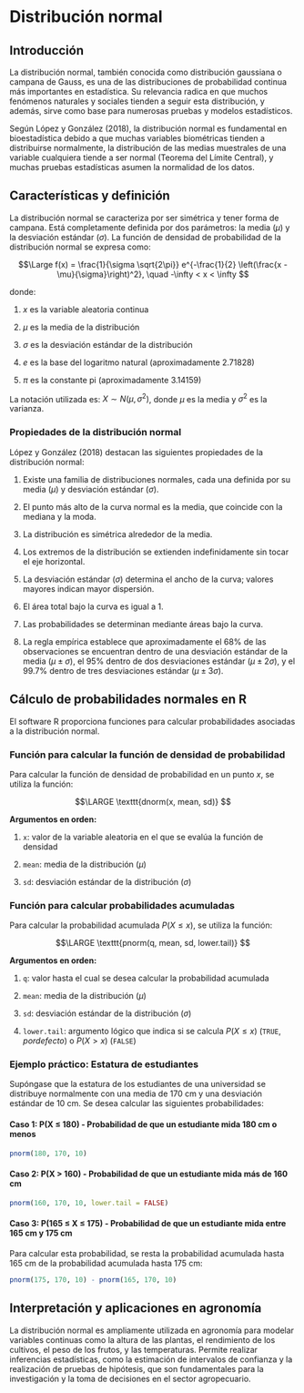 # Distribución normal

## Introducción

La distribución normal, también conocida como distribución gaussiana o campana de Gauss, es una de las distribuciones de probabilidad continua más importantes en estadística. Su relevancia radica en que muchos fenómenos naturales y sociales tienden a seguir esta distribución, y además, sirve como base para numerosas pruebas y modelos estadísticos.

Según López y González (2018), la distribución normal es fundamental en bioestadística debido a que muchas variables biométricas tienden a distribuirse normalmente, la distribución de las medias muestrales de una variable cualquiera tiende a ser normal (Teorema del Límite Central), y muchas pruebas estadísticas asumen la normalidad de los datos.

## Características y definición

La distribución normal se caracteriza por ser simétrica y tener forma de campana. Está completamente definida por dos parámetros: la media ($\mu$) y la desviación estándar ($\sigma$). La función de densidad de probabilidad de la distribución normal se expresa como:

$$\Large f(x) = \frac{1}{\sigma \sqrt{2\pi}} e^{-\frac{1}{2} \left(\frac{x - \mu}{\sigma}\right)^2}, \quad -\infty < x < \infty  $$

donde:

1.  $x$ es la variable aleatoria continua

2.  $\mu$ es la media de la distribución

3.  $\sigma$ es la desviación estándar de la distribución

4.  $e$ es la base del logaritmo natural (aproximadamente 2.71828)

5.  $\pi$ es la constante pi (aproximadamente 3.14159)

La notación utilizada es: $X \sim N(\mu, \sigma^2)$, donde $\mu$ es la media y $\sigma^2$ es la varianza.

### Propiedades de la distribución normal

López y González (2018) destacan las siguientes propiedades de la distribución normal:

1.  Existe una familia de distribuciones normales, cada una definida por su media ($\mu$) y desviación estándar ($\sigma$).

2.  El punto más alto de la curva normal es la media, que coincide con la mediana y la moda.

3.  La distribución es simétrica alrededor de la media.

4.  Los extremos de la distribución se extienden indefinidamente sin tocar el eje horizontal.

5.  La desviación estándar ($\sigma$) determina el ancho de la curva; valores mayores indican mayor dispersión.

6.  El área total bajo la curva es igual a 1.

7.  Las probabilidades se determinan mediante áreas bajo la curva.

8.  La regla empírica establece que aproximadamente el 68% de las observaciones se encuentran dentro de una desviación estándar de la media ($\mu \pm \sigma$), el 95% dentro de dos desviaciones estándar ($\mu \pm 2\sigma$), y el 99.7% dentro de tres desviaciones estándar ($\mu \pm 3\sigma$).

## Cálculo de probabilidades normales en R

El software R proporciona funciones para calcular probabilidades asociadas a la distribución normal.

### Función para calcular la función de densidad de probabilidad

Para calcular la función de densidad de probabilidad en un punto $x$, se utiliza la función:

$$\LARGE \texttt{dnorm(x, mean, sd)}  $$

**Argumentos en orden:**

1.  $\texttt{x}$: valor de la variable aleatoria en el que se evalúa la función de densidad

2.  $\texttt{mean}$: media de la distribución ($\mu$)

3.  $\texttt{sd}$: desviación estándar de la distribución ($\sigma$)

### Función para calcular probabilidades acumuladas

Para calcular la probabilidad acumulada $P(X \leq x)$, se utiliza la función:

$$\LARGE \texttt{pnorm(q, mean, sd, lower.tail)}  $$

**Argumentos en orden:**

1.  $\texttt{q}$: valor hasta el cual se desea calcular la probabilidad acumulada

2.  $\texttt{mean}$: media de la distribución ($\mu$)

3.  $\texttt{sd}$: desviación estándar de la distribución ($\sigma$)

4.  $\texttt{lower.tail}$: argumento lógico que indica si se calcula $P(X \leq x)$ ($\texttt{TRUE}, por defecto$) o $P(X > x)$ ($\texttt{FALSE}$)

### Ejemplo práctico: Estatura de estudiantes

Supóngase que la estatura de los estudiantes de una universidad se distribuye normalmente con una media de 170 cm y una desviación estándar de 10 cm. Se desea calcular las siguientes probabilidades:

#### Caso 1: P(X ≤ 180) - Probabilidad de que un estudiante mida 180 cm o menos

```r
pnorm(180, 170, 10)
```

#### Caso 2: P(X \> 160) - Probabilidad de que un estudiante mida más de 160 cm

```r
pnorm(160, 170, 10, lower.tail = FALSE)
```

#### Caso 3: P(165 ≤ X ≤ 175) - Probabilidad de que un estudiante mida entre 165 cm y 175 cm

Para calcular esta probabilidad, se resta la probabilidad acumulada hasta 165 cm de la probabilidad acumulada hasta 175 cm:

```r
pnorm(175, 170, 10) - pnorm(165, 170, 10)
```

## Interpretación y aplicaciones en agronomía

La distribución normal es ampliamente utilizada en agronomía para modelar variables continuas como la altura de las plantas, el rendimiento de los cultivos, el peso de los frutos, y las temperaturas. Permite realizar inferencias estadísticas, como la estimación de intervalos de confianza y la realización de pruebas de hipótesis, que son fundamentales para la investigación y la toma de decisiones en el sector agropecuario.
